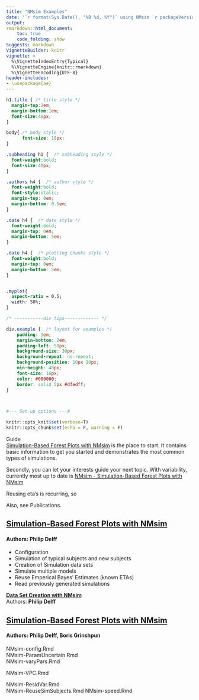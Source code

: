 ```yaml
---
title: "NMsim Examples"
date: '`r format(Sys.Date(), "%B %d, %Y")` using NMsim `r packageVersion("NMsim")`'
output:
rmarkdown::html_document:
    toc: true
    code_folding: show
Suggests: markdown
VignetteBuilder: knitr
vignette: >
  %\VignetteIndexEntry{Typical}
  %\VignetteEngine{knitr::rmarkdown}
  %\VignetteEncoding{UTF-8}
header-includes:
- \usepackage{ae}
---
```



```css


h1.title { /* title style */
  margin-top:2em;
  margin-bottom:1em;
  font-size:40px;
}

body{ /* body style */
      font-size: 18px;
}

.subheading h1 {  /* subheading style */
  font-weight:bold;
  font-size:40px;
}

.authors h4 {  /* author style */
  font-weight:bold;
  font-style:italic;
  margin-top: 0em;
  margin-bottom: 0.5em;
}

.date h4 {  /* date style */
  font-weight:bold;
  margin-top: 0em;
  margin-bottom: 5em;
}

.date h4 {  /* plotting chunks style */
  font-weight:bold;
  margin-top: 0em;
  margin-bottom: 5em;
}


.myplot{
  aspect-ratio = 0.5;
  width: 50%;
}

/* -----------div tips------------- */

div.example {  /* layout for examples */
    padding: 1em;
    margin-bottom: 2em;
    padding-left: 50px;
    background-size: 30px;
    background-repeat: no-repeat;
    background-position: 10px 10px;
    min-height: 40px;
    font-size: 16px;
    color: #000000;
    border: solid 5px #dfedff;
}

  
``` 

```r
#--- Set up options ---# 

knitr::opts_knit$set(verbose=T)
knitr::opts_chunk$set(echo = F, warning = F)
```

Guide  
[Simulation-Based Forest Plots with NMsim](NMsim-intro.html) is the place to start. It contains basic information to get you started and demonstrates the most common types of simulations.

Secondly, you can let your interests guide your next topic. With variability, currently most up to date is [NMsim - Simulation-Based Forest Plots with NMsim](NMsim-forest.html)

Reusing eta's is recurring, so

Also, see Publications.

:::example
# [Simulation-Based Forest Plots with NMsim](NMsim-intro.html) {.subheading .tabset}

#### Authors: Philip Delff {.authors}  
 - Configuration  
 - Simulation of typical subjects and new subjects  
 - Creation of Simulation data sets  
 - Simulate multiple models  
 - Reuse Emperical Bayes' Estimates (known ETAs)  
 - Read previously generated simulations  

:::

:::example
[**Data Set Creation with NMsim**](NMsim-DataCreate.html)  
Authors: **Philip Delff**  

:::

:::example

# [Simulation-Based Forest Plots with NMsim](NMsim-forest.html) {.subheading .tabset}

#### Authors: Philip Delff, Boris Grinshpun {.authors}


:::
        


NMsim-config.Rmd  
NMsim-ParamUncertain.Rmd  
NMsim-varyPars.Rmd  

NMsim-VPC.Rmd  

NMsim-ResidVar.Rmd  
NMsim-ReuseSimSubjects.Rmd
NMsim-speed.Rmd  

